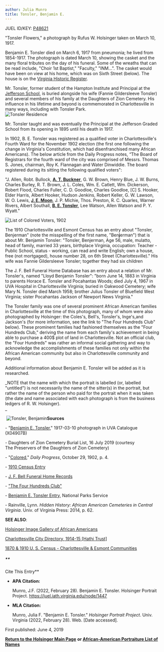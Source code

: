 ```yaml
---
author: Julia Munro
title: Tonsler, Benjamin E.
---
```

JUEL ID/KEY: [P48621](http://juel.iath.virginia.edu/public_person?person=48621 "P48621")

"Tonsler Flowers," a photograph by Rufus W. Holsinger taken on March 10, 1917. 

Benjamin E. Tonsler died on March 6, 1917 from pneumonia; he lived from 1854-1917. The photograph is dated March 10, showing the casket and the many floral tributes on the day of his funeral. Some of the wreaths that can be read include, "Choir 1st Baptist," "Faculty," "INM...". The casket would have been on view at his home, which was on Sixth Street (below). The house is on the [Virginia Historic Register](https://www.dhr.virginia.gov/historic-registers/104-0233/ "Benjamin Tonsler House").

Mr. Tonsler, former student of the Hampton Institute and Principal at the [Jefferson School](https://www.dhr.virginia.gov/historic-registers/104-5087/ "Jefferson School"), is buried alongside his wife (Fannie Gildersleeve Tonsler) and several members of his family at the Daughters of Zion Cemetery. His influence in his lifetime and beyond is commemorated in Charlottesville in many ways, including with Tonsler Park.   
![Tonsler Residence](http://juel.iath.virginia.edu/sites/default/files/media/images/Screen%20Shot%202020-12-04%20at%209.59.12%20AM.png "Tonsler Residence")

Mr. Tonsler taught and was eventually the Principal at the Jefferson Graded School from its opening in 1895 until his death in 1917.

In 1902, B. E. Tonsler was registered as a qualified voter in Charlottesville's Fourth Ward for the November 1902 election (the first one following the change in Virginia's Constitution, which had disenfranchised many African Americans). The below article from the Daily Progress notes, “The Board of Registrars for the fourth ward of the city was comprised of Messrs. Thomas S. Jones, chairman, Roy K. Flannagan and Water Dinwiddie. The board registered during its sitting the following qualified voters": 

"J. Allen, Robt. Bullock, [**A. T. Buckner**](http://juel.iath.virginia.edu/node/1190 "Buckner, A. T."), G. W. Brown, Henry Blue, J. W. Burns, Charles Burley, R. T. Brown, J. L. Coles, Wm. E. Catlett, Wm. Dickerson, Robert Flood, Charles Fuller, C. D. Goodloe, Charles Goodloe, \[C\] S. Hooker, Elder Harris, Albert Hooker, Hudson Jenkins, Robert Keller, G. W. Lawson, W. O. Lewis, [**J. E. Moon**](http://juel.iath.virginia.edu/node/1533#overlay-context=node/996 "Moon, John E."), J. P. Michie, Thos. Preston, R. C. Quarles, Warner Rivers, Albert Southall, [**B. E. Tonsler**](http://juel.iath.virginia.edu/node/1447 "Tonsler, B. E."), Lee Watson, Allen Watson and P. Y. Wyatt." 

![List of Colored Voters, 1902](http://juel.iath.virginia.edu/sites/default/files/media/images/Screen%20Shot%202019-11-19%20at%2011.32.10%20AM.png "List of Colored Voters, 1902")  
  
The 1910 Charlottesville and Esmont Census has an entry about "Tonsler, Benjerman" (note the misspelling of the first name, "Ben**j**erman") that is about Mr. Benjamin Tonsler: "Tonsler, Benjerman, Age 56, male, mulatto, head of family, married 33 years, birthplace Virginia, occupation: Teacher - Public School, status - working, can read and write English; own a house, free (not mortgaged), house number 28, on 6th Street (Charlottesville)." His wife was Fannie Gildersleeve Tonsler; together they had six children 

The J. F. Bell Funeral Home Database has an entry about a relation of Mr. Tonsler's, named "Lloyd Benjamin Tonsler": "born June 14, 1883 in Virginia to parents Horace E. Tonsler and Pocahantas Woods; died July 4, 1967 in UVA Hospital in Charlottesville Virginia; buried in Oakwood Cemetery; wife Mary N. Tonsler died March 1958; brother Julius Tonsler of Bluefield West Virginia; sister Pocahantas Jackson of Newport News Virginia." 

The Tonsler family was one of several prominent African American families in Charlottesville at the time of this photograph, many of whom were also photographed by Holsinger: the Coles's, Bell's, Tonsler's, Inge's,and Jackson's (for more information, see the link to "The Four Hundreds Club" below). These prominent families had fashioned themselves as the "Four Hundreds Club," deriving the name from each family's achievement in being able to purchase a 400$ plot of land in Charlottesville. Not an official club, the "Four Hundreds" was rather an informal social gathering and way to acknowledge the accomplishments of these families not only within the African American community but also in Charlottesville community and beyond. 

Additional information about Benjamin E. Tonsler will be added as it is researched.

_NOTE that the name with which the portrait is labelled (or, labelled "untitled") is not necessarily the name of the sitter(s) in the portrait, but rather the name of the person who paid for the portrait when it was taken (the date and name associated with each photograph is from the business ledgers of R. W. Holsinger).  
_

 ![Tonsler, Benjamin](https://iiif.lib.virginia.edu/iiif/uva-lib:1045166/full/778,561/0/default.jpg "Tonsler, Benjamin E.")**Sources**

\- "[Benjamin E. Tonsler](https://search.lib.virginia.edu/catalog/uva-lib:1045166#?c=0&m=0&s=0&cv=0&xywh=-344%2C0%2C6474%2C4799 "Tonsler, Benjamin E.")," 1917-03-10 photograph in UVA Catalogue (X04907B)   
  
\- Daughters of Zion Cemetery Burial List, 16 July 2019 (courtesy The Preservers of the Daughters of Zion Cemetery)  

\- "[Colored](http://juel.iath.virginia.edu/node/1532 "List of Colored Voters, October 29, 1902")," _Daily Progress_, October 29, 1902, p. 4. 

\- [1910 Census Entry](http://www2.vcdh.virginia.edu/afam/raceandplace/census/search_popcensus.cgi?search_type=individ&id=3417&year=1910&community=% "Tonsler, Benjamin E.")

\- [J. F. Bell Funeral Home Records](http://www2.vcdh.virginia.edu/afam/raceandplace/perl_scripts/funeral_search.html "J. F. Bell Funeral Home Database") 

\- ["The Four Hundreds Club"](http://cti.itc.virginia.edu/~aas405a/fourhundreds.html "The Four Hundreds Club")

\- [Benjamin E. Tonsler Entry,](https://www.nps.gov/people/btonsler.htm "Tonsler, Benjamin E.") National Parks Service

\- Rainville, Lynn. _Hidden History: African American Cemeteries in Central Virginia_. Univ. of Virginia Press: 2014, p. 62.

**SEE ALSO**:

[Holsinger Image Gallery of African Americans](http://rwholsingerphotos.org/images.php "Holsinger Image Gallery of African Americans")

[Charlottesville City Directory, 1914-15 \[Hathi Trust\]](https://catalog.hathitrust.org/Record/101954103 "Charlottesville City Directory, 1914-15") 

[1870 & 1910 U. S. Census - Charlottesville & Esmont Communities](http://www2.vcdh.virginia.edu/afam/raceandplace/census/search_both.html "1870 & 1910 U. S. Census: Charlottesville and Esmont Communities")

##### **  
Cite This Entry**

*   **APA Citation:**
    
    Munro, J.F. (2022, February 28). Benjamin E. Tonsler. Holsinger Portrait Project. https://juel.iath.virginia.edu/node/1447
    
*   **MLA Citation:**
    
    Munro, Julia F. "Benjamin E. Tonsler." _Holsinger Portrait Project_. Univ. Virginia (2022, February 28). Web. \[Date accessed\].
    

First published: June 4, 2019

[**Return to the Holsinger Main Page**](http://juel.iath.virginia.edu/node/980) **or [African-American Portraiture List of Names](http://juel.iath.virginia.edu/node/996)**